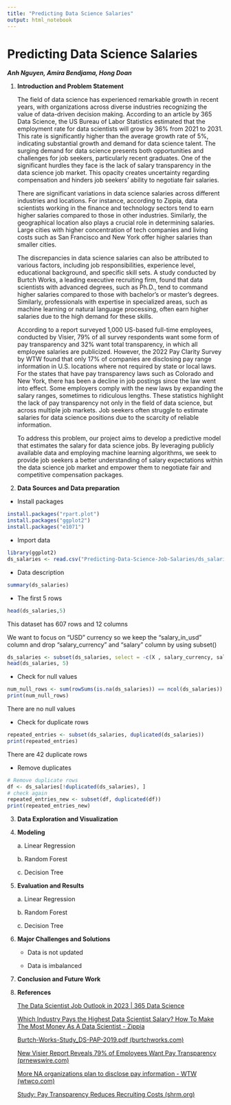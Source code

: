 ```yaml
---
title: "Predicting Data Science Salaries"
output: html_notebook
---
```


# Predicting Data Science Salaries

***Anh Nguyen, Amira Bendjama, Hong Doan***

1.  **Introduction and Problem Statement**\

    The field of data science has experienced remarkable growth in recent years, with organizations across diverse industries recognizing the value of data-driven decision making. According to an article by 365 Data Science, the US Bureau of Labor Statistics estimated that the employment rate for data scientists will grow by 36% from 2021 to 2031. This rate is significantly higher than the average growth rate of 5%, indicating substantial growth and demand for data science talent. The surging demand for data science presents both opportunities and challenges for job seekers, particularly recent graduates. One of the significant hurdles they face is the lack of salary transparency in the data science job market. This opacity creates uncertainty regarding compensation and hinders job seekers' ability to negotiate fair salaries.

    There are significant variations in data science salaries across different industries and locations. For instance, according to Zippia, data scientists working in the finance and technology sectors tend to earn higher salaries compared to those in other industries. Similarly, the geographical location also plays a crucial role in determining salaries. Large cities with higher concentration of tech companies and living costs such as San Francisco and New York offer higher salaries than smaller cities.

    The discrepancies in data science salaries can also be attributed to various factors, including job responsibilities, experience level, educational background, and specific skill sets. A study conducted by Burtch Works, a leading executive recruiting firm, found that data scientists with advanced degrees, such as Ph.D., tend to command higher salaries compared to those with bachelor's or master's degrees. Similarly, professionals with expertise in specialized areas, such as machine learning or natural language processing, often earn higher salaries due to the high demand for these skills.

    According to a report surveyed 1,000 US-based full-time employees, conducted by Visier, 79% of all survey respondents want some form of pay transparency and 32% want total transparency, in which all employee salaries are publicized. However, the 2022 Pay Clarity Survey by WTW found that only 17% of companies are disclosing pay range information in U.S. locations where not required by state or local laws. For the states that have pay transparency laws such as Colorado and New York, there has been a decline in job postings since the law went into effect. Some employers comply with the new laws by expanding the salary ranges, sometimes to ridiculous lengths. These statistics highlight the lack of pay transparency not only in the field of data science, but across multiple job markets. Job seekers often struggle to estimate salaries for data science positions due to the scarcity of reliable information.

    To address this problem, our project aims to develop a predictive model that estimates the salary for data science jobs. By leveraging publicly available data and employing machine learning algorithms, we seek to provide job seekers a better understanding of salary expectations within the data science job market and empower them to negotiate fair and competitive compensation packages.\

2.  **Data Sources and Data preparation**
 * Install packages 
```r
install.packages("rpart.plot")
install.packages("ggplot2")
install.packages("e1071")
```
* Import data
```r
library(ggplot2)
ds_salaries <- read.csv("Predicting-Data-Science-Job-Salaries/ds_salaries.csv")
```
* Data description
```r
summary(ds_salaries)
```



* The first 5 rows 
```r
head(ds_salaries,5)
```
This dataset has 607 rows and 12 columns


We want to focus on "USD" currency so we keep the "salary_in_usd" column and drop "salary_currency" and "salary" column by using subset()
```r
ds_salaries <- subset(ds_salaries, select = -c(X , salary_currency, salary))
head(ds_salaries, 5)
```

* Check for null values
```r
num_null_rows <- sum(rowSums(is.na(ds_salaries)) == ncol(ds_salaries))
print(num_null_rows)
```
There are no null values

* Check for duplicate rows
```r
repeated_entries <- subset(ds_salaries, duplicated(ds_salaries))
print(repeated_entries)
```
There are 42 duplicate rows

* Remove duplicates
```r
# Remove duplicate rows
df <- ds_salaries[!duplicated(ds_salaries), ]
# check again
repeated_entries_new <- subset(df, duplicated(df))
print(repeated_entries_new)
```


3.  **Data Exploration and Visualization**

4.  **Modeling**

    a\. Linear Regression

    b\. Random Forest

    c\. Decision Tree

5.  **Evaluation and Results**

    a\. Linear Regression

    b\. Random Forest

    c\. Decision Tree

6.  **Major Challenges and Solutions\
    **

    -   Data is not updated

    -   Data is imbalanced

7.  **Conclusion and Future Work**

8.  **References**

    [The Data Scientist Job Outlook in 2023 \| 365 Data Science](https://365datascience.com/career-advice/data-scientist-job-outlook/)

    [Which Industry Pays the Highest Data Scientist Salary? How To Make The Most Money As A Data Scientist - Zippia](https://www.zippia.com/advice/highest-paying-data-scientist-jobs/)

    [Burtch-Works-Study_DS-PAP-2019.pdf (burtchworks.com)](https://www.burtchworks.com/wp-content/uploads/2019/06/Burtch-Works-Study_DS-PAP-2019.pdf)

    [New Visier Report Reveals 79% of Employees Want Pay Transparency (prnewswire.com)](https://www.prnewswire.com/news-releases/new-visier-report-reveals-79-of-employees-want-pay-transparency-301527305.html)

    [More NA organizations plan to disclose pay information - WTW (wtwco.com)](https://www.wtwco.com/en-us/news/2022/09/more-north-american-organizations-plan-to-disclose-pay-information-survey-finds)

    [Study: Pay Transparency Reduces Recruiting Costs (shrm.org)](https://www.shrm.org/resourcesandtools/hr-topics/talent-acquisition/pages/pay-transparency-reduces-recruiting-costs.aspx)
